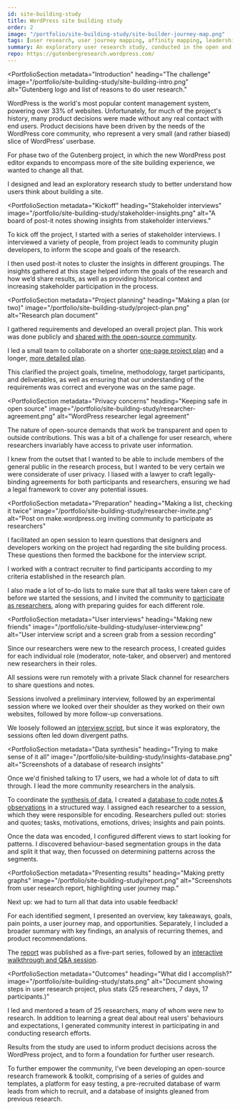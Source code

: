 ```yaml
---
id: site-building-study
title: WordPress site building study
order: 2
image: "/portfolio/site-building-study/site-builder-journey-map.png"
tags: [user research, user journey mapping, affinity mapping, leadership, community management, documentation, data visualisation]
summary: An exploratory user research study, conducted in the open and with community participation, to uncover users' mental models relating to building websites.
repo: https://gutenbergresearch.wordpress.com/
---
```


<PortfolioSection
  metadata="Introduction"
  heading="The challenge"
  image="/portfolio/site-building-study/site-building-intro.png"
  alt="Gutenberg logo and list of reasons to do user research."
  >

  WordPress is the world's most popular content management system, powering over 33% of websites. Unfortunately, for much of the project's history, many product decisions were made without any real contact with end users. Product decisions have been driven by the needs of the WordPress core community, who represent a very small (and rather biased) slice of WordPress’ userbase.

  For phase two of the Gutenberg project, in which the new WordPress post editor expands to encompass more of the site building experience, we wanted to change all that.

  I designed and lead an exploratory research study to better understand how users think about building a site.
</PortfolioSection>

<PortfolioSection
  metadata="Kickoff"
  heading="Stakeholder interviews"
  image="/portfolio/site-building-study/stakeholder-insights.png"
  alt="A board of post-it notes showing insights from stakeholder interviews."
  >

  To kick off the project, I started with a series of stakeholder interviews. I interviewed a variety of people, from project leads to community plugin developers, to inform the scope and goals of the research.

  I then used post-it notes to cluster the insights in different groupings. The insights gathered at this stage helped inform the goals of the research and how we’d share results, as well as providing historical context and increasing stakeholder participation in the process.
</PortfolioSection>

<PortfolioSection
  metadata="Project planning"
  heading="Making a plan (or two)"
  image="/portfolio/site-building-study/project-plan.png"
  alt="Research plan document"
  >

  I gathered requirements and developed an overall project plan. This work was done publicly and [shared with the open-source community](https://make.wordpress.org/design/2018/11/30/exploring-sitebuilding-via-user-research/).

  I led a small team to collaborate on a shorter [one-page project plan](https://paper.dropbox.com/doc/Research-plan-one-page--AhRQim57HfXOpnhcYQtqlkvzAg-ofalotl7MM3VPpcmnOPZw) and a longer, [more detailed plan](https://paper.dropbox.com/doc/Research-plan-detailed--AhSVJNxxYCwaLoC49U2ITtmYAg-TrKz1a20z5Z4lt7xdPlwD).

  This clarified the project goals, timeline, methodology, target participants, and deliverables, as well as ensuring that our understanding of the requirements was correct and everyone was on the same page.
</PortfolioSection>

<PortfolioSection
  metadata="Privacy concerns"
  heading="Keeping safe in open source"
  image="/portfolio/site-building-study/researcher-agreement.png"
  alt="WordPress researcher legal agreement"
  >

  The nature of open-source demands that work be transparent and open to outside contributions. This was a bit of a challenge for user research, where researchers invariably have access to private user information.

  I knew from the outset that I wanted to be able to include members of the general public in the research process, but I wanted to be very certain we were considerate of user privacy. I liased with a lawyer to craft legally-binding agreements for both participants and researchers, ensuring we had a legal framework to cover any potential issues.
</PortfolioSection>

<PortfolioSection
  metadata="Preparation"
  heading="Making a list, checking it twice"
  image="/portfolio/site-building-study/researcher-invite.png"
  alt="Post on make.wordpress.org inviting community to participate as researchers"
  >

  I facilitated an open session to learn questions that designers and developers working on the project had regarding the site building process. These questions then formed the backbone for the interview script.

  I worked with a contract recruiter to find participants according to my criteria established in the research plan.

  I also made a lot of to-do lists to make sure that all tasks were taken care of before we started the sessions, and I invited the community to [participate as researchers](https://make.wordpress.org/design/2018/12/09/how-to-participate-in-user-research/), along with preparing guides for each different role.
</PortfolioSection>

<PortfolioSection
  metadata="User interviews"
  heading="Making new friends"
  image="/portfolio/site-building-study/user-interview.png"
  alt="User interview script and a screen grab from a session recording"
  >

  Since our researchers were new to the research process, I created guides for each individual role (moderator, note-taker, and observer) and mentored new researchers in their roles.

  All sessions were run remotely with a private Slack channel for researchers to share questions and notes.


  Sessions involved a preliminary interview, followed by an experimental session where we looked over their shoulder as they worked on their own websites, followed by more follow-up conversations.

  We loosely followed an [interview script](https://paper.dropbox.com/doc/Session-script--Ahbzc3lH25_dQPeYKkEzE_G9Ag-OLcRgsqxAvILvMpOhgfiL), but since it was exploratory, the sessions often led down divergent paths.
</PortfolioSection>

<PortfolioSection
  metadata="Data synthesis"
  heading="Trying to make sense of it all"
  image="/portfolio/site-building-study/insights-database.png"
  alt="Screenshots of a database of research insights"
  >

  Once we'd finished talking to 17 users, we had a whole lot of data to sift through. I lead the more community researchers in the analysis.

  To coordinate the [synthesis of data](https://paper.dropbox.com/doc/Research-synthesis-plan-of-attack--AhRBMJ6bHU2AIWTVQmw8BodgAg-ujM9Z3MS42quQyv0FP33M), I created a [database to code notes & observations](https://airtable.com/invite/l?inviteId=invgIkmtbjmxHSynX&inviteToken=00f6685b5b2a2934ad87a61af6638723c95f08d38f8e2e350f0df2b33d784df2) in a structured way. I assigned each researcher to a session, which they were responsible for encoding. Researchers pulled out: stories and quotes; tasks, motivations, emotions, drives; insights and pain points.

  Once the data was encoded, I configured different views to start looking for patterns. I discovered behaviour-based segmentation groups in the data and split it that way, then focussed on determining patterns across the segments.
</PortfolioSection>

<PortfolioSection
  metadata="Presenting results"
  heading="Making pretty graphs"
  image="/portfolio/site-building-study/report.png"
  alt="Screenshots from user research report, highlighting user journey map."
  >

  Next up: we had to turn all that data into usable feedback!

  For each identified segment, I presented an overview, key takeaways, goals, pain points, a user journey map, and opportunities. Separately, I included a broader summary with key findings, an analysis of recurring themes, and product recommendations.

  The [report](https://make.wordpress.org/design/2019/01/31/sitebuilding-research-background/) was published as a five-part series, followed by an [interactive walkthrough and Q&A session](https://make.wordpress.org/design/2019/03/27/site-building-research-walkthrough/).
</PortfolioSection>

<PortfolioSection
  metadata="Outcomes"
  heading="What did I accomplish?"
  image="/portfolio/site-building-study/stats.png"
  alt="Document showing steps in user research project, plus stats (25 researchers, 7 days, 17 participants.)"
  >

  I led and mentored a team of 25 researchers, many of whom were new to research. In addition to learning a great deal about real users' behaviours and expectations, I generated community interest in participating in and conducting research efforts.

  Results from the study are used to inform product decisions across the WordPress project, and to form a foundation for further user research.

  To further empower the community, I’ve been developing an open-source research framework & toolkit, comprising of a series of guides and
  templates, a platform for easy testing, a pre-recruited database of warm leads from which to recruit, and a database of insights gleaned from
  previous research.
</PortfolioSection>
